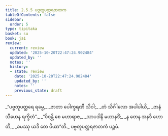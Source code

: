 ```yaml
---
title: 2.5.5 ပဗ္ဗတူပတ္ထရဇာတက
tableOfContents: false
sidebar:
  order: 5
type: tipitaka
basket: su
book: ja1
review:
  current: review
  updated: '2025-10-20T22:47:24.902484'
  updated_by: ''
  notes: ''
  history:
  - state: review
    date: '2025-10-20T22:47:24.902484'
    updated_by: ''
    notes: ''
    previous_state: draft
---
```



<DynamicBreadcrumb />


<ReviewStatus review={frontmatter.review} showDetails={true} />

<HypothesisAnnotation frontmatter={frontmatter} />

<Division number="89" book="ja1" e="ch" v="22" p="51">

<Paragraph number="482" type="verses" book="ja1">
_“ပဗ္ဗတူပတ္ထရေ ရမ္မေ,_  
_ဇာတာ ပေါက္ခရဏီ သိဝါ;_  
_တံ သိင်္ဂါလော အပါပါယိ,_  
_ဇာနံ သီဟေန ရက္ခိတံ”._  

</Paragraph>

</Division>
<Division number="90" book="ja1" e="ch" v="22" p="51">

<Paragraph number="483" type="verses" book="ja1">
_“ပိဝန္တိ စေ မဟာရာဇ,_  
_သာပဒါနိ မဟာနဒိံ;_  
_န တေန အနဒီ ဟောတိ,_  
_ခမဿု ယဒိ တေ ပိယာ”တိ._  


</Paragraph>
</Division>

<Paragraph number="484" type="center" book="ja1">
ပဗ္ဗတူပတ္ထရဇာတကံ ပဉ္စမံ.
</Paragraph>